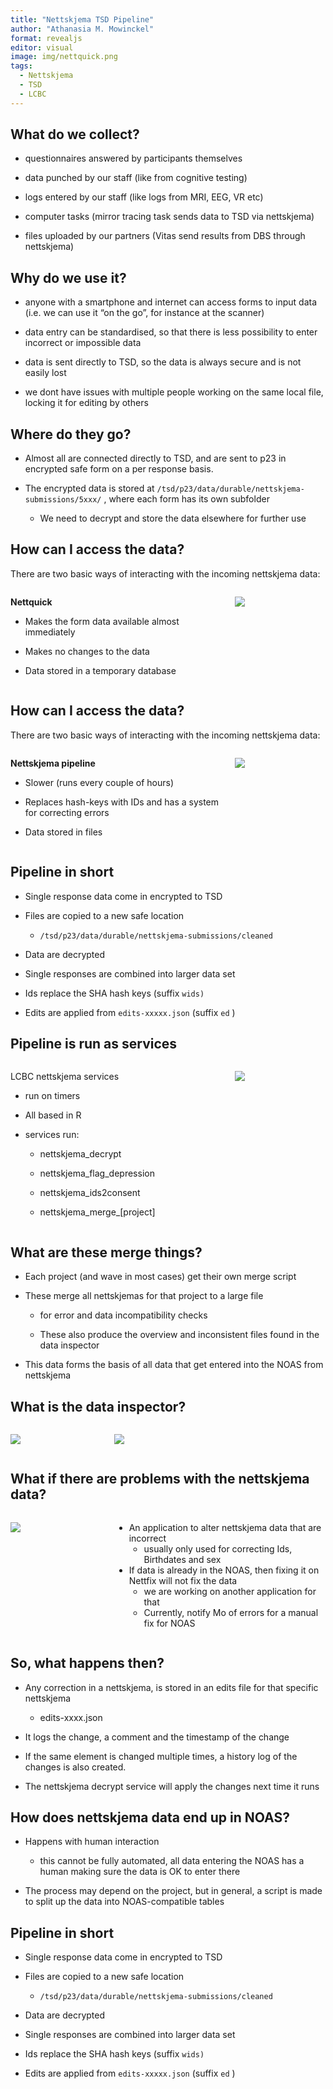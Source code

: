 ```yaml
---
title: "Nettskjema TSD Pipeline"
author: "Athanasia M. Mowinckel"
format: revealjs
editor: visual
image: img/nettquick.png
tags:
  - Nettskjema
  - TSD
  - LCBC
---
```


## What do we collect?

-   questionnaires answered by participants themselves

-   data punched by our staff (like from cognitive testing)

-   logs entered by our staff (like logs from MRI, EEG, VR etc)

-   computer tasks (mirror tracing task sends data to TSD via nettskjema)

-   files uploaded by our partners (Vitas send results from DBS through nettskjema)

## Why do we use it?

-   anyone with a smartphone and internet can access forms to input data (i.e. we can use it "on the go", for instance at the scanner)

-   data entry can be standardised, so that there is less possibility to enter incorrect or impossible data

-   data is sent directly to TSD, so the data is always secure and is not easily lost

-   we dont have issues with multiple people working on the same local file, locking it for editing by others

## Where do they go?

-   Almost all are connected directly to TSD, and are sent to p23 in encrypted safe form on a per response basis.

-   The encrypted data is stored at `/tsd/p23/data/durable/nettskjema-submissions/5xxx/` , where each form has its own subfolder

    -   We need to decrypt and store the data elsewhere for further use

## How can I access the data?

There are two basic ways of interacting with the incoming nettskjema data:

::: columns
::: {.column width="70%"}
**Nettquick**

-   Makes the form data available almost immediately

-   Makes no changes to the data

-   Data stored in a temporary database
:::

::: {.column width="30%"}
![](img/nettquick.png)
:::
:::

## How can I access the data?

There are two basic ways of interacting with the incoming nettskjema data:

::: columns
::: {.column width="70%"}
**Nettskjema pipeline**

-   Slower (runs every couple of hours)

-   Replaces hash-keys with IDs and has a system for correcting errors

-   Data stored in files
:::

::: {.column width="30%"}
![](img/nettskjema.png)
:::
:::

## Pipeline in short

-   Single response data come in encrypted to TSD

-   Files are copied to a new safe location

    -   `/tsd/p23/data/durable/nettskjema-submissions/cleaned`

-   Data are decrypted

-   Single responses are combined into larger data set

-   Ids replace the SHA hash keys (suffix `wids)`

-   Edits are applied from `edits-xxxxx.json` (suffix `ed` )

## Pipeline is run as services

::: columns
::: {.column width="70%"}
LCBC nettskjema services

-   run on timers

-   All based in R

-   services run:

    -   nettskjema_decrypt

    -   nettskjema_flag_depression

    -   nettskjema_ids2consent

    -   nettskjema_merge\_\[project\]
:::

::: {.column width="30%"}
![](img/services.png)
:::
:::

## What are these merge things?

-   Each project (and wave in most cases) get their own merge script

-   These merge all nettskjemas for that project to a large file

    -   for error and data incompatibility checks

    -   These also produce the overview and inconsistent files found in the data inspector

-   This data forms the basis of all data that get entered into the NOAS from nettskjema

## What is the data inspector?

::: columns
::: {.column width="30%"}
![](img/datainspector.png)
:::

::: {.column width="70%"}
![](img/datainspector_table.png)
:::
:::

## What if there are problems with the nettskjema data?

::: columns
::: {.column width="30%"}
![](img/nettfix.png)
:::

::: {.column width="70%"}
-   An application to alter nettskjema data that are incorrect
    -   usually only used for correcting Ids, Birthdates and sex
-   If data is already in the NOAS, then fixing it on Nettfix will not fix the data
    -   we are working on another application for that
    -   Currently, notify Mo of errors for a manual fix for NOAS
:::
:::

## So, what happens then?

-   Any correction in a nettskjema, is stored in an edits file for that specific nettskjema

    -   edits-xxxx.json

-   It logs the change, a comment and the timestamp of the change

-   If the same element is changed multiple times, a history log of the changes is also created.

-   The nettskjema decrypt service will apply the changes next time it runs

## How does nettskjema data end up in NOAS?

-   Happens with human interaction

    -   this cannot be fully automated, all data entering the NOAS has a human making sure the data is OK to enter there

-   The process may depend on the project, but in general, a script is made to split up the data into NOAS-compatible tables

## Pipeline in short

-   Single response data come in encrypted to TSD

-   Files are copied to a new safe location

    -   `/tsd/p23/data/durable/nettskjema-submissions/cleaned`

-   Data are decrypted

-   Single responses are combined into larger data set

-   Ids replace the SHA hash keys (suffix `wids)`

-   Edits are applied from `edits-xxxxx.json` (suffix `ed` )
